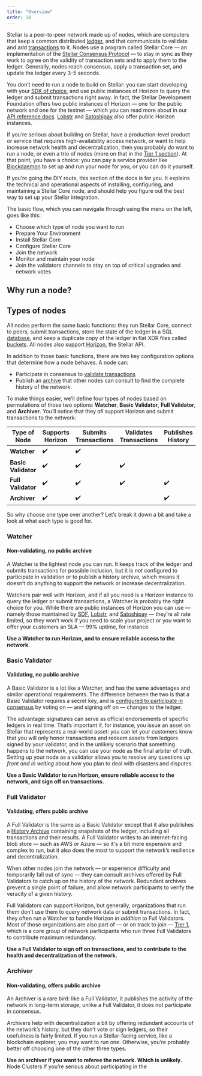 ```yaml
---
title: "Overview"
order: 10
---
```


Stellar is a peer-to-peer network made up of nodes, which are computers that keep a common distributed [ledger](link), and that communicate to validate and add [transactions](link) to it.  Nodes use a program called Stellar Core — an implementation of the [Stellar Consensus Protocol](link) — to stay in sync as they work to agree on the validity of transaction sets and to apply them to the ledger.  Generally, nodes reach consensus, apply a transaction set, and update the ledger every 3-5 seconds.

You don’t need to run a node to build on Stellar: you can start developing with your [SDK of choice](link), and use public instances of Horizon to query the ledger and submit transactions right away.  In fact, the Stellar Development Foundation offers two public instances of Horizon — one for the public network and one for the testnet — which you can read more about in our [API reference docs](link).  [Lobstr](link) and [Satoshipay](link) also offer public Horizon instances.

If you’re serious about building on Stellar, have a production-level product or service that requires high-availability access network, or want to help increase network health and decentralization, then you probably *do* want to run a node, or even a trio of nodes (more on that in the [Tier 1 section](link)).  At that point, you have a choice: you can pay a service provider like [Blockdaemon](link) to set up and run your node for you, or you can do it yourself. 

If you’re going the DIY route, this section of the docs is for you.  It explains the technical and operational aspects of installing, configuring, and maintaining a Stellar Core node, and should help you figure out the best way to set up your Stellar integration.

The basic flow, which you can navigate through using the menu on the left, goes like this:
* Choose which type of node you want to run
* Prepare Your Environment
* Install Stellar Core
* Configure Stellar Core
* Join the network
* Monitor and maintain your node
* Join the validators channels to stay on top of critical upgrades and network votes

## Why run a node?

## Types of nodes
All nodes perform the same basic functions: they run Stellar Core, connect to peers, submit transactions, store the state of the ledger in a SQL [database](link), and keep a duplicate copy of the ledger in flat XDR files called [buckets](link).  All nodes also support [Horizon](link), the Stellar API.  

In addition to those basic functions, there are two key configuration options that determine how a node behaves.  A node can:
* Participate in consensus to [validate transactions](link)
* Publish an [archive](link) that other nodes can consult to find the complete history of the network. 

To make things easier, we’ll define four types of nodes based on permutations of those two options: **Watcher**, **Basic Validator**, **Full Validator**, and **Archiver**.  You’ll notice that they *all* support Horizon and submit transactions to the network:


| Type of Node | Supports Horizon | Submits Transactions | Validates Transactions | Publishes History |
|--------------|------------------|----------------------|------------------------|-------------------|
|**Watcher**   | :heavy_check_mark:              | :heavy_check_mark:                 |                    |              |
|**Basic Validator**| :heavy_check_mark:         | :heavy_check_mark:                 | :heavy_check_mark:                   |                |
|**Full Validator**| :heavy_check_mark:          | :heavy_check_mark:              | :heavy_check_mark:                | :heavy_check_mark:               |
|**Archiver**| :heavy_check_mark: | :heavy_check_mark: | |:heavy_check_mark: |

So why choose one type over another?  Let’s break it down a bit and take a look at what each type is good for.

### Watcher
#### Non-validating, no public archive
A Watcher is the lightest node you can run.  It keeps track of the ledger and submits transactions for possible inclusion, but it is *not* configured to participate in validation or to publish a history archive, which means it doesn’t do anything to support the network or increase decentralization. 

Watchers pair well with Horizon, and if all you need is a Horizon instance to query the ledger or submit transactions, a Watcher is probably the right choice for you.  While there are public instances of Horizon you can use — namely those maintained by [SDF](link), [Lobstr](link), and [Satoshipay](link) — they’re all rate limited, so they won’t work if you need to scale your project or you want to offer your customers an SLA — 99% uptime, for instance.

**Use a Watcher to run Horizon, and to ensure reliable access to the network.**

### Basic Validator
#### Validating, no public archive
A Basic Validator is a lot like a Watcher, and has the same advantages and similar operational requirements. The difference between the two is that a Basic Validator requires a secret key, and is [configured to participate in consensus](link) by voting on — and signing off on — changes to the ledger.  

The advantage: signatures can serve as official endorsements of specific ledgers in real time.  That’s important if, for instance, you issue an asset on Stellar that represents a real-world asset: you can let your customers know that you will only honor transactions and redeem assets from ledgers signed by your validator, and in the unlikely scenario that something happens to the network, you can use your node as the final arbiter of truth.  Setting up your node as a validator allows you to resolve any questions *up front and in writing* about how you plan to deal with disasters and disputes. 

**Use a Basic Validator to run Horizon, ensure reliable access to the network, and sign off on transactions.**

### Full Validator
#### Validating, offers public archive
A Full Validator is the same as a Basic Validator except that it also publishes a [History Archive](link) containing snapshots of the ledger, including all transactions and their results.  A Full Validator writes to an internet-facing blob store — such as AWS or Azure — so it's a bit more expensive and complex to run, but it also does the most to support the network’s resilience and decentralization.

When other nodes join the network — or experience difficulty and temporarily fall out of sync — they can consult archives offered by Full Validators to catch up on the history of the network.  Redundant archives prevent a single point of failure, and allow network participants to verify the veracity of a given history. 

Full Validators can support Horizon, but generally, organizations that run them don’t use them to query network data or submit transactions.  In fact, they often run a Watcher to handle Horizon *in addition* to Full Validators.  Most of those organizations are also part of — or on track to  join — [Tier 1](link), which is a core group of network participants who run three Full Validators to contribute maximum redundancy.  

**Use a Full Validator to sign off on transactions, and to contribute to the health and decentralization of the network.**

### Archiver
#### Non-validating, offers public archive 
An Archiver is a rare bird: like a Full Validator, it publishes the activity of the network in long-term storage; unlike a Full Validator, it does not participate in consensus.

Archivers help with decentralization a bit by offering redundant accounts of the network’s history, but they don’t vote or sign ledgers, so their usefulness is fairly limited.  If you run a Stellar-facing service, like a blockchain explorer, you may want to run one.  Otherwise, you’re probably better off choosing one of the other three types.

**Use an archiver if you want to referee the network.  Which is unlikely.**
Node Clusters
If you’re serious about participating in the 
